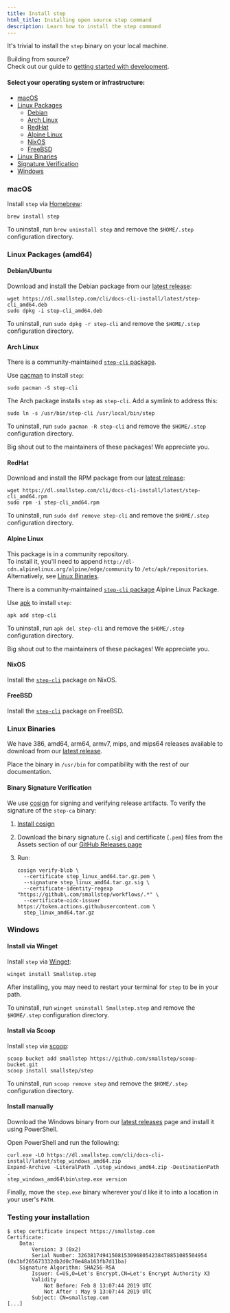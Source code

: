 ```yaml
---
title: Install step
html_title: Installing open source step command
description: Learn how to install the step command
---
```


It's trivial to install the `step` binary on your local machine.

<Alert severity="info">
    <AlertTitle>
        Building from source?
    </AlertTitle>
    <div>
        Check out our guide to <a
        href="https://github.com/smallstep/cli/blob/master/docs/local-development.md">getting
        started with development</a>.
  </div>
</Alert>

#### Select your operating system or infrastructure:

- [macOS](#macos)
- [Linux Packages](#linux-packages-amd64)
  - [Debian](#debian-ubuntu)
  - [Arch Linux](#arch-linux)
  - [RedHat](#redhat)
  - [Alpine Linux](#alpine-linux)
  - [NixOS](#nixos)
  - [FreeBSD](#freebsd)
- [Linux Binaries](#linux-binaries)
- [Signature Verification](#binary-signature-verification)
- [Windows](#windows)

### macOS

Install `step` via [Homebrew](https://brew.sh/):

```shell
brew install step
```

To uninstall, run `brew uninstall step` and remove the `$HOME/.step` configuration directory.

### Linux Packages (amd64)

#### Debian/Ubuntu

Download and install the Debian package from our [latest release](https://github.com/smallstep/cli/releases/latest):

```shell
wget https://dl.smallstep.com/cli/docs-cli-install/latest/step-cli_amd64.deb
sudo dpkg -i step-cli_amd64.deb
```

To uninstall, run `sudo dpkg -r step-cli` and remove the `$HOME/.step` configuration directory.

#### Arch Linux

There is a community-maintained [`step-cli` package](https://archlinux.org/packages/extra/x86_64/step-cli/).

Use [pacman](https://www.archlinux.org/pacman/) to install `step`:

```shell
sudo pacman -S step-cli
```

The Arch package installs `step` as `step-cli`.
Add a symlink to address this:

```shell
sudo ln -s /usr/bin/step-cli /usr/local/bin/step
```

To uninstall, run `sudo pacman -R step-cli` and remove the `$HOME/.step` configuration directory.

Big shout out to the maintainers of these packages! We appreciate you.

#### RedHat

Download and install the RPM package from our [latest release](https://github.com/smallstep/cli/releases/latest):

```shell
wget https://dl.smallstep.com/cli/docs-cli-install/latest/step-cli_amd64.rpm
sudo rpm -i step-cli_amd64.rpm
```

To uninstall, run `sudo dnf remove step-cli` and remove the `$HOME/.step` configuration directory.

#### Alpine Linux

<Alert severity="info">
    <AlertTitle>
        This package is in a community repository.
    </AlertTitle>
    <div>
      To install it, you'll need to append <code>http://dl-cdn.alpinelinux.org/alpine/edge/community</code> to <code>/etc/apk/repositories</code>.
      Alternatively, see <a href="#linux-binaries">Linux Binaries</a>.
    </div>
</Alert>

There is a community-maintained [`step-cli` package](https://pkgs.alpinelinux.org/package/edge/community/x86/step-cli) Alpine Linux Package.

Use [apk](https://wiki.alpinelinux.org/wiki/Alpine_Linux_package_management) to install `step`:

```
apk add step-cli
```

To uninstall, run `apk del step-cli` and remove the `$HOME/.step` configuration directory.

Big shout out to the maintainers of these packages! We appreciate you.

#### NixOS

Install the [`step-cli`](https://search.nixos.org/packages?channel=20.09&show=step-cli&from=0&size=50&sort=relevance&query=step-cli) package on NixOS.

#### FreeBSD

Install the [`step-cli`](https://www.freshports.org/security/step-cli/) package on FreeBSD.

### Linux Binaries

We have 386, amd64, arm64, armv7, mips, and mips64 releases available to download from our [latest
release](https://github.com/smallstep/cli/releases/latest).

Place the binary in `/usr/bin` for compatibility with the rest of our documentation.

#### Binary Signature Verification

We use [cosign](https://github.com/sigstore/cosign) for signing and verifying release artifacts.
To verify the signature of the `step-ca` binary:

1. [Install cosign](https://docs.sigstore.dev/system_config/installation/)
2. Download the binary signature (`.sig`) and certificate (`.pem`) files from the Assets section of our [GitHub Releases page](https://github.com/smallstep/cli/releases/latest)
3. Run:

   ```
   cosign verify-blob \
     --certificate step_linux_amd64.tar.gz.pem \
     --signature step_linux_amd64.tar.gz.sig \
     --certificate-identity-regexp "https://github\.com/smallstep/workflows/.*" \
     --certificate-oidc-issuer https://token.actions.githubusercontent.com \
     step_linux_amd64.tar.gz
   ```

### Windows

#### Install via Winget

Install `step` via [Winget](https://learn.microsoft.com/en-us/windows/package-manager/winget/):

```shell
winget install Smallstep.step
```

After installing,
you may need to restart your terminal for `step` to be in your path.

To uninstall, run `winget uninstall Smallstep.step` and remove the `$HOME/.step` configuration directory.

#### Install via Scoop

Install `step` via [scoop](https://scoop.sh/):

```shell
scoop bucket add smallstep https://github.com/smallstep/scoop-bucket.git
scoop install smallstep/step
```

To uninstall, run `scoop remove step` and remove the `$HOME/.step` configuration directory.

#### Install manually

Download the Windows binary from our [latest releases](https://github.com/smallstep/cli/releases/latest) page and install it using PowerShell.

Open PowerShell and run the following:

```shell
curl.exe -LO https://dl.smallstep.com/cli/docs-cli-install/latest/step_windows_amd64.zip
Expand-Archive -LiteralPath .\step_windows_amd64.zip -DestinationPath .
step_windows_amd64\bin\step.exe version
```

Finally, move the `step.exe` binary wherever you'd like it to into a location in your user's `PATH`.

### Testing your installation

```shell-session nocopy
$ step certificate inspect https://smallstep.com
Certificate:
    Data:
        Version: 3 (0x2)
        Serial Number: 326381749415081530968054238478851085504954 (0x3bf265673332db2d0c70e48a163fb7d11ba)
    Signature Algorithm: SHA256-RSA
        Issuer: C=US,O=Let's Encrypt,CN=Let's Encrypt Authority X3
        Validity
            Not Before: Feb 8 13:07:44 2019 UTC
            Not After : May 9 13:07:44 2019 UTC
        Subject: CN=smallstep.com
[...]
```
